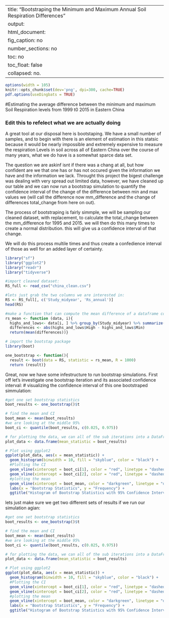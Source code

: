
---
title: "Bootstraping the Minimum and Maximum Annual Soil Respiration Differences"
output: 
  html_document:
    fig_caption: no
    number_sections: no
    toc: no
    toc_float: false
    collapsed: no.
---

```r
options(width = 105)
knitr::opts_chunk$set(dev='png', dpi=300, cache=TRUE)
pdf.options(useDingbats = TRUE)
```
#Estimating the average difference between the minimum and maximum Soil Respiration levels from 1999 t0 2015 in Eastern China

### Edit this to refelect what we are actually doing
A great tool at our disposal here is bootstaping. We have a small number of samples, and to begin with there is an element of estimation in this statsic because it would be nearly impossible and extremely expensive to measure the respiration Levels in soil across all of Eastern China over the course of many years, what we do have is a somewhat sparce data set. 

The question we are askinf isnt if there was a chang at all, but how confident are we that one has or has not occured given the information we have and the information we lack. Throught this project the bigest challenge was dealing with very spread out limited data, however, we have cleaned up our table and we can now run a bootstrap simulation to quantify the confidence interval of the change of the difference between min and max values we (will call the difference now mm_difference and the change of differences total_change from here on out). 

The process of bootstraping is fairly simmple, we will be sampling our cleaned dataset, with replacement, to calculate the total_change between the mm_difference for 1995 and 2015. we will then do this many times to create a normal distribution. this will give us a confidence interval of that change. 

We will do this process multile times and thus create a confedience interval of those as well for an added layer of certainty.
```r
library("sf")
library("ggplot2")
library("readr")
library("tidyverse")
```


```r
#import cleaned dataset:
RS_full <- read_csv("china_clean.csv")

#lets just grab the two columns we are interested in:
RS <- RS_full[, c('Study_midyear', 'Rs_annual')]
head(RS)
```

```r
#make a function that can compute the mean difference of a dataframe column:
rs_mean <- function (data, i){
  highs_and_lows<- data[i, ] %>% group_by(Study_midyear) %>% summarize(High = max(Rs_annual), Min = min(Rs_annual))
  differences <- abs(highs_and_lows$High - highs_and_lows$Min)
  return(mean(differences))}
```


```r
# import the bootstap package
library(boot)

one_bootstrap <- function(){
  result <- boot(data = RS, statistic = rs_mean, R = 1000)
  return (result)}
```

Great, now we have some infestructure to run bootstrap simulations. 
First off let's investigate one bootstrap iteration and its associated confidence interval:
# visualizing the confidence interval of this one bootstraped simmulation:
```r
#get one set bootstrap statistics
boot_results <- one_bootstrap()$t

# find the mean and CI 
boot_mean <- mean(boot_results)
#we are looking at the middle 95%
boot_ci <- quantile(boot_results, c(0.025, 0.975))

# for plotting the data, we can all of the sub iterations into a DataFrame
plot_data <- data.frame(mean_statistic = boot_results)

# Plot using ggplot2
ggplot(plot_data, aes(x = mean_statistic)) +
  geom_histogram(binwidth = 10, fill = "skyblue", color = "black") +
  #Plotting the CI
  geom_vline(xintercept = boot_ci[1], color = "red", linetype = "dashed") +
  geom_vline(xintercept = boot_ci[2], color = "red", linetype = "dashed") +
  #plotting the mean
  geom_vline(xintercept = boot_mean, color = "darkgreen", linetype = "dashed") +
  labs(x = "Bootstrap Statistics", y = "Frequency") +
  ggtitle("Histogram of Bootstrap Statistics with 95% Confidence Interval")
```
lets just make sure we get two different sets of results if we run our simulation agian:
```r
#get one set bootstrap statistics
boot_results <- one_bootstrap()$t

# find the mean and CI 
boot_mean <- mean(boot_results)
#we are looking at the middle 95%
boot_ci <- quantile(boot_results, c(0.025, 0.975))

# for plotting the data, we can all of the sub iterations into a DataFrame
plot_data <- data.frame(mean_statistic = boot_results)

# Plot using ggplot2
ggplot(plot_data, aes(x = mean_statistic)) +
  geom_histogram(binwidth = 10, fill = "skyblue", color = "black") +
  #Plotting the CI
  geom_vline(xintercept = boot_ci[1], color = "red", linetype = "dashed") +
  geom_vline(xintercept = boot_ci[2], color = "red", linetype = "dashed") +
  #plotting the mean
  geom_vline(xintercept = boot_mean, color = "darkgreen", linetype = "dashed") +
  labs(x = "Bootstrap Statistics", y = "Frequency") +
  ggtitle("Histogram of Bootstrap Statistics with 95% Confidence Interval")
```


